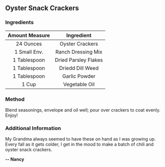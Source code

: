 ## Oyster Snack Crackers
### Ingredients

| Amount Measure| Ingredient          |
| :-----------: | :-----------------: |
| 24 Ounces     | Oyster Crackers     |
| 1 Small Env.  | Ranch Dressing Mix  |
| 1 Tablespoon  | Dried Parsley Flakes|
| 1 Tablespoon  | Driedd Dill Weed    |
| 1 Tablespoon  | Garlic Powder       |
| 1 Cup         | Vegetable Oil       |

### Method
Blend seasonings, envelope and oil well; pour over crackers to coat evenly. Enjoy!

### Additional Information
My Grandma always seemed to have these on hand as I was growing up. Every fall as it gets colder, I get in the mood to make a batch of chili and oyster snack crackers.

**-- Nancy**
